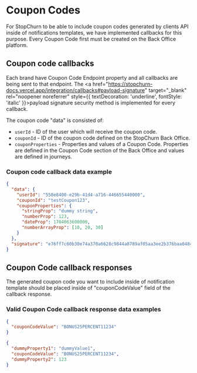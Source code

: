 # Coupon Codes

For StopChurn to be able to include coupon codes generated by clients API inside of notifications templates, we have implemented callbacks for this purpose. Every Coupon Code first must be created on the Back Office platform.

## Coupon code callbacks

Each brand have Coupon Code Endpoint property and all callbacks are being sent to that endpoint.
The <a href="https://stopchurn-docs.vercel.app/integration/callbacks#payload-signature" target="_blank" rel="noopener noreferrer" style={{ textDecoration: 'underline', fontStyle: 'italic' }}>payload signature</a> security method is implemented for every callback.

The coupon code "data" is consisted of:
- `userId` - ID of the user which will receive the coupon code. 
- `couponId` - ID of the coupon code defined on the StopChurn Back Office.
- `couponProperties` - Properties and values of a Coupon Code. Properties are defined in the Coupon Code section of the Back Office and values are defined in journeys.

### Coupon code callback data example

```json
{
  "data": {
    "userId": "550e8400-e29b-41d4-a716-446655440000",
    "couponId": "testCoupon123",
    "couponProperties": {
      "stringProp": "dummy string",
      "numberProp": 123,
      "dateProp": 1704063600000,
      "numberArrayProp": [10, 20, 30]
    }
  },
  "signature": "e76ff7c60b30e74a370a6628c9844a0789af05aa3ee2b376baa0484eb505136da9902764eacc43cbf61908735a9408d77dd1c004a6b2ec4bb77e80c83c726877"
}

```

## Coupon Code callback responses

The generated coupon code you want to include inside of notification template should be placed inside of "couponCodeValue" field of the callback response.

### Valid Coupon Code callback response data examples

```json
{
  "couponCodeValue": "BONUS25PERCENT11234"
}

```

```json
{
  "dummyProperty1": "dummyValue1",
  "couponCodeValue": "BONUS25PERCENT11234",
  "dummyProperty2": 123
}

```

